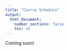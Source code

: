 ```yaml
---
title: "Course Schedule"
output:
  html_document:
    number_sections: false
    toc: no
---
```


Coming soon!

